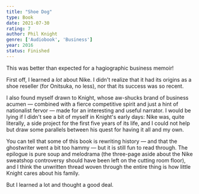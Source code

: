 ```yaml
---
title: "Shoe Dog"
type: Book
date: 2021-07-30
rating: 7
author: Phil Knight
genre: ['Audiobook', 'Business']
year: 2016
status: Finished
---
```


This was better than expected for a hagiographic business memoir! 

First off, I learned a *lot* about Nike. I didn't realize that it had its origins as a shoe reseller (for Onitsuka, no less), nor that its success was so recent.

I also found myself drawn to Knight, whose aw-shucks brand of business acumen — combined with a fierce competitive spirit and just a hint of nationalist fervor — made for an interesting and useful narrator. I would be lying if I didn't see a bit of myself in Knight's early days: Nike was, quite literally, a side project for the first five years of its life, and I could not help but draw some parallels between his quest for having it all and my own.

You can tell that some of this book is rewriting history — and that the ghostwriter went a bit too hammy — but it is still fun to read through. The epilogue is pure soup and melodrama (the three-page aside about the Nike sweatshop controversy should have been left on the cutting room floor), and I think the unwritten thread woven through the entire thing is how little Knight cares about his family.

But I learned a lot and thought a good deal. 
